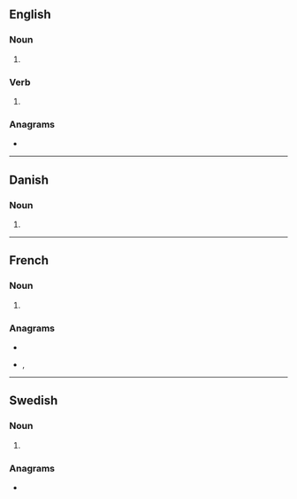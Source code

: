 ==English==

===Noun===
{{head|en|noun form}}

# {{plural of|en|mentor}}

===Verb===
{{head|en|verb form}}

# {{en-third-person singular of|mentor}}

===Anagrams===
* {{anagrams|en|a=emnorst|Monters|meronts|metrons|monster|monstre|montres|termons}}

----

==Danish==

===Noun===
{{head|da|noun form|g=c}}

# {{inflection of|da|mentor||indef|gen|s}}

----

==French==

===Noun===
{{head|fr|noun form|g=m}}

# {{plural of|fr|mentor}}

===Anagrams===
* {{l|fr|monstre}}
* {{l|fr|montres}}, {{l|fr|montrés}}

----

==Swedish==

===Noun===
{{head|sv|noun form}}

# {{sv-noun-form-indef-gen|mentor}}

===Anagrams===
* {{anagrams|sv|a=emnorst|monster|mostern|stormen}}